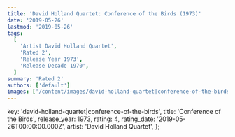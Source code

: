 ```yaml
---
title: 'David Holland Quartet: Conference of the Birds (1973)'
date: '2019-05-26'
lastmod: '2019-05-26'
tags:
  [
    'Artist David Holland Quartet',
    'Rated 2',
    'Release Year 1973',
    'Release Decade 1970',
  ]
summary: 'Rated 2'
authors: ['default']
images: ['/content/images/david-holland-quartet|conference-of-the-birds.jpg']
---
```


  key: 'david-holland-quartet|conference-of-the-birds',
  title: 'Conference of the Birds',
  release_year: 1973,
  rating: 4,
  rating_date: '2019-05-26T00:00:00.000Z',
  artist: 'David Holland Quartet',
};

<MusicRating data={data} />
